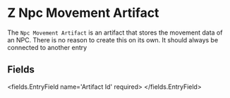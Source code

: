 
# Z Npc Movement Artifact

The `Npc Movement Artifact` is an artifact that stores the movement data of an NPC.
There is no reason to create this on its own.
It should always be connected to another entry


## Fields

<fields.EntryField name='Artifact Id' required>
</fields.EntryField>
